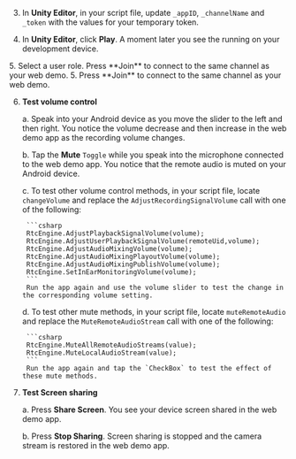 <PlatformWrapper platform="unity">

3. In **Unity Editor**, in your script file, update `_appID`, `_channelName` and `_token` with the values for your temporary token.

1. In **Unity Editor**, click **Play**. A moment later you see the <Vpl k="CLIENT" /> running on your development device.

<ProductWrapper product="interactive-live-streaming">
5. Select a user role. Press **Join** to connect to the same channel as your web demo.
</ProductWrapper>

<ProductWrapper product="video-calling">
5. Press **Join** to connect to the same channel as your web demo.
</ProductWrapper>

6. **Test volume control**

    a. Speak into your Android device as you move the slider to the left and then right. You notice the volume decrease and then increase in the web demo app as the recording volume changes.

    b. Tap the **Mute** `Toggle` while you speak into the microphone connected to the web demo app.
        You notice that the remote audio is muted on your Android device.

    c. To test other volume control methods, in your script file, locate `changeVolume` and replace the `AdjustRecordingSignalVolume` call with one of the following:

        ```csharp
        RtcEngine.AdjustPlaybackSignalVolume(volume);
        RtcEngine.AdjustUserPlaybackSignalVolume(remoteUid,volume);
        RtcEngine.AdjustAudioMixingVolume(volume);
        RtcEngine.AdjustAudioMixingPlayoutVolume(volume);
        RtcEngine.AdjustAudioMixingPublishVolume(volume);
        RtcEngine.SetInEarMonitoringVolume(volume);
        ```
        Run the app again and use the volume slider to test the change in the corresponding volume setting.


    d. To test other mute methods, in your script file, locate `muteRemoteAudio` and replace the `MuteRemoteAudioStream` call with one of the following:

        ```csharp
        RtcEngine.MuteAllRemoteAudioStreams(value);
        RtcEngine.MuteLocalAudioStream(value);
        ```
        Run the app again and tap the `CheckBox` to test the effect of these mute methods.

7. **Test Screen sharing**

    a. Press **Share Screen**. You see your device screen shared in the web demo app.

    b. Press **Stop Sharing**. Screen sharing is stopped and the camera stream is restored in the web demo app.

</PlatformWrapper>